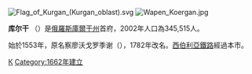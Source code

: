 [[File:Flag_of_Kurgan_(Kurgan_oblast).svg|thumb]] 
[[File:Wapen_Koergan.jpg|thumb]]

'''库尔干''' （'''{{lang|ru|Курга́н}}'''）是[[俄羅斯|俄羅斯]][[庫爾干州|庫爾干州]]首府，2002年人口為345,515人。

始於1553年，原名察廖沃戈罗季谢（{{lang|ru|Царёво Городи́ще}}），1782年改名。[[西伯利亞鐵路|西伯利亞鐵路]]經過本市。


{{Commonscat|Kurgan}}

{{Authority control}}
[[Category:庫爾干州城市|К]]
[[Category:1662年建立|Category:1662年建立]]